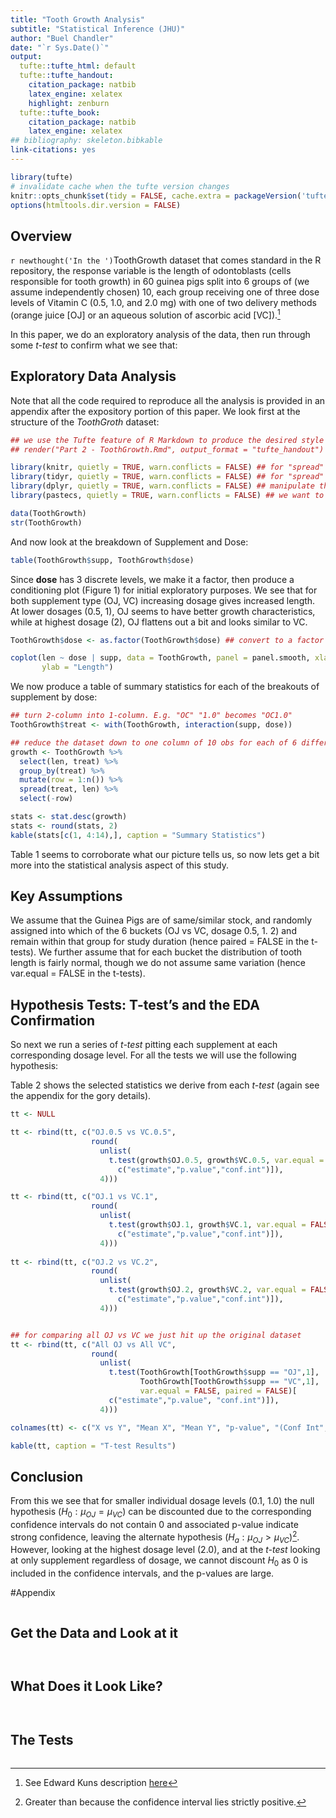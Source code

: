 ```yaml
---
title: "Tooth Growth Analysis"
subtitle: "Statistical Inference (JHU)"
author: "Buel Chandler"
date: "`r Sys.Date()`"
output:
  tufte::tufte_html: default
  tufte::tufte_handout:
    citation_package: natbib
    latex_engine: xelatex
    highlight: zenburn
  tufte::tufte_book:
    citation_package: natbib
    latex_engine: xelatex
## bibliography: skeleton.bibkable
link-citations: yes
---
```


```r
library(tufte)
# invalidate cache when the tufte version changes
knitr::opts_chunk$set(tidy = FALSE, cache.extra = packageVersion('tufte'))
options(htmltools.dir.version = FALSE)
```

## Overview

`r newthought('In the ')`ToothGrowth dataset that comes standard in the R repository, the response variable is the length of odontoblasts (cells responsible for tooth growth) in 60 guinea pigs split into 6 groups of (we assume independently chosen) 10, each group receiving one of three dose levels of Vitamin C (0.5, 1.0, and 2.0 mg) with one of two delivery methods (orange juice [OJ] or an aqueous solution of ascorbic acid [VC]).^[See Edward Kuns description [here](https://bugs.r-project.org/bugzilla3/show_bug.cgi?id=15953)]

In this paper, we do an exploratory analysis of the data, then run through some *t-test* to confirm what we see that:
\begin{itemize}
\item At lower dosages (0.5, 1), OJ seems to have better growth characteristics
\item At highest dosage (2), OJ flattens out a bit and looks similar to VC.
\end{itemize}

## Exploratory Data Analysis

Note that all the code required to reproduce all the analysis is provided in an appendix after the expository portion of this paper. We look first at the structure of the *ToothGroth* dataset:

```r
## we use the Tufte feature of R Markdown to produce the desired style  Render with:
## render("Part 2 - ToothGrowth.Rmd", output_format = "tufte_handout")

library(knitr, quietly = TRUE, warn.conflicts = FALSE) ## for "spread" function
library(tidyr, quietly = TRUE, warn.conflicts = FALSE) ## for "spread" function
library(dplyr, quietly = TRUE, warn.conflicts = FALSE) ## manipulate the data
library(pastecs, quietly = TRUE, warn.conflicts = FALSE) ## we want to use the "stat.desc" function

data(ToothGrowth)
str(ToothGrowth)
```
And now look at the breakdown of Supplement and Dose:

```r
table(ToothGrowth$supp, ToothGrowth$dose)
```

\newpage
Since **dose** has 3 discrete levels, we make it a factor, then produce a conditioning plot (Figure 1) for initial exploratory purposes. We see that for both supplement type (OJ, VC) increasing dosage gives increased length. At lower dosages (0.5, 1), OJ seems to have better growth characteristics, while at highest dosage (2), OJ flattens out a bit and looks similar to VC.

```r
ToothGrowth$dose <- as.factor(ToothGrowth$dose) ## convert to a factor as only 3 levels

coplot(len ~ dose | supp, data = ToothGrowth, panel = panel.smooth, xlab = c("Dose", "Supplement"),
       ylab = "Length")
```

We now produce a table of summary statistics for each of the breakouts of supplement by dose:

```r
## turn 2-column into 1-column. E.g. "OC" "1.0" becomes "OC1.0"
ToothGrowth$treat <- with(ToothGrowth, interaction(supp, dose))

## reduce the dataset down to one column of 10 obs for each of 6 different treatments
growth <- ToothGrowth %>%
  select(len, treat) %>%
  group_by(treat) %>%
  mutate(row = 1:n()) %>%
  spread(treat, len) %>%
  select(-row)

stats <- stat.desc(growth)
stats <- round(stats, 2)
kable(stats[c(1, 4:14),], caption = "Summary Statistics")
```

Table 1 seems to corroborate what our picture tells us, so now lets get a bit more into the statistical analysis aspect of this study.

## Key Assumptions

We assume that the Guinea Pigs are of same/similar stock, and randomly assigned into which of the 6 buckets (OJ vs VC, dosage 0.5, 1. 2) and remain within that group for study duration (hence paired = FALSE in the t-tests). We further assume that for each bucket the distribution of tooth length is fairly normal, though we do not assume same variation (hence var.equal = FALSE in the t-tests).

## Hypothesis Tests: T-test's and the EDA Confirmation

So next we run a series of *t-test* pitting each supplement at each corresponding dosage level. For all the tests we will use the following hypothesis:
\begin{itemize}
\item $H_0: \mu_{OJ} = \mu_{VC}$, the means of type delivery are the same (at appropriate dosage)
\item $H_a: \mu_{OJ} > \mu_{VC}$, since our EDA indicates this may be appropriate for some levels
\end{itemize}
Table 2 shows the selected statistics we derive from each *t-test* (again see the appendix for the gory details). 

```r
tt <- NULL

tt <- rbind(tt, c("OJ.0.5 vs VC.0.5",
                  round(
                    unlist(
                      t.test(growth$OJ.0.5, growth$VC.0.5, var.equal = FALSE, paired = FALSE)[
                        c("estimate","p.value","conf.int")]),
                    4)))

tt <- rbind(tt, c("OJ.1 vs VC.1",
                  round(
                    unlist(
                      t.test(growth$OJ.1, growth$VC.1, var.equal = FALSE, paired = FALSE)[
                        c("estimate","p.value","conf.int")]),
                    4)))
                        
tt <- rbind(tt, c("OJ.2 vs VC.2",
                  round(
                    unlist(
                      t.test(growth$OJ.2, growth$VC.2, var.equal = FALSE, paired = FALSE)[
                        c("estimate","p.value","conf.int")]),
                    4)))


## for comparing all OJ vs VC we just hit up the original dataset
tt <- rbind(tt, c("All OJ vs All VC", 
                  round(
                    unlist(
                      t.test(ToothGrowth[ToothGrowth$supp == "OJ",1],
                             ToothGrowth[ToothGrowth$supp == "VC",1],
                             var.equal = FALSE, paired = FALSE)[
                      c("estimate","p.value", "conf.int")]),
                    4)))

colnames(tt) <- c("X vs Y", "Mean X", "Mean Y", "p-value", "(Conf Int", "Conf Int)")

kable(tt, caption = "T-test Results")
```

## Conclusion

From this we see that for smaller individual dosage levels (0.1, 1.0) the null hypothesis ($H_0: \mu_{OJ} = \mu_{VC}$) can be discounted due to the corresponding confidence intervals do not contain $0$ and associated p-value indicate strong confidence, leaving the alternate hypothesis ($H_a: \mu_{OJ} > \mu_{VC}$)^[Greater than because the confidence interval lies strictly positive.]. However, looking at the highest dosage level (2.0), and at the *t-test* looking at only supplement regardless of dosage, we cannot discount $H_0$ as $0$ is included in the confidence intervals, and the p-values are large.

\newpage
#Appendix
```r
```


## Get the Data and Look at it
```r
```
```r
```
## What Does it Look Like?
```r
```

```r
```

## The Tests
```r
```


